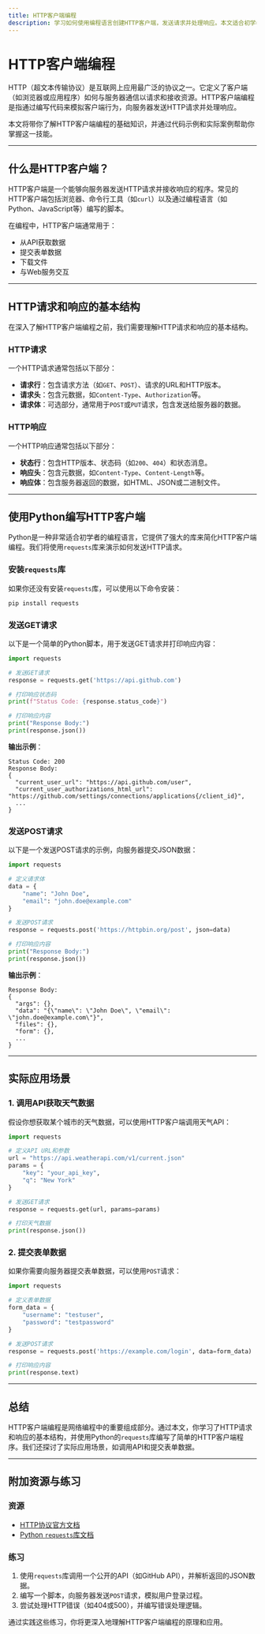 ```yaml
---
title: HTTP客户端编程
description: 学习如何使用编程语言创建HTTP客户端，发送请求并处理响应。本文适合初学者，涵盖基础概念、代码示例和实际应用场景。
---
```


# HTTP客户端编程

HTTP（超文本传输协议）是互联网上应用最广泛的协议之一。它定义了客户端（如浏览器或应用程序）如何与服务器通信以请求和接收资源。HTTP客户端编程是指通过编写代码来模拟客户端行为，向服务器发送HTTP请求并处理响应。

本文将带你了解HTTP客户端编程的基础知识，并通过代码示例和实际案例帮助你掌握这一技能。

---

## 什么是HTTP客户端？

HTTP客户端是一个能够向服务器发送HTTP请求并接收响应的程序。常见的HTTP客户端包括浏览器、命令行工具（如`curl`）以及通过编程语言（如Python、JavaScript等）编写的脚本。

在编程中，HTTP客户端通常用于：
- 从API获取数据
- 提交表单数据
- 下载文件
- 与Web服务交互

---

## HTTP请求和响应的基本结构

在深入了解HTTP客户端编程之前，我们需要理解HTTP请求和响应的基本结构。

### HTTP请求
一个HTTP请求通常包括以下部分：
- **请求行**：包含请求方法（如`GET`、`POST`）、请求的URL和HTTP版本。
- **请求头**：包含元数据，如`Content-Type`、`Authorization`等。
- **请求体**：可选部分，通常用于`POST`或`PUT`请求，包含发送给服务器的数据。

### HTTP响应
一个HTTP响应通常包括以下部分：
- **状态行**：包含HTTP版本、状态码（如`200`、`404`）和状态消息。
- **响应头**：包含元数据，如`Content-Type`、`Content-Length`等。
- **响应体**：包含服务器返回的数据，如HTML、JSON或二进制文件。

---

## 使用Python编写HTTP客户端

Python是一种非常适合初学者的编程语言，它提供了强大的库来简化HTTP客户端编程。我们将使用`requests`库来演示如何发送HTTP请求。

### 安装`requests`库
如果你还没有安装`requests`库，可以使用以下命令安装：
```bash
pip install requests
```

### 发送GET请求
以下是一个简单的Python脚本，用于发送GET请求并打印响应内容：
```python
import requests

# 发送GET请求
response = requests.get('https://api.github.com')

# 打印响应状态码
print(f"Status Code: {response.status_code}")

# 打印响应内容
print("Response Body:")
print(response.json())
```

**输出示例**：
```
Status Code: 200
Response Body:
{
  "current_user_url": "https://api.github.com/user",
  "current_user_authorizations_html_url": "https://github.com/settings/connections/applications{/client_id}",
  ...
}
```

### 发送POST请求
以下是一个发送POST请求的示例，向服务器提交JSON数据：
```python
import requests

# 定义请求体
data = {
    "name": "John Doe",
    "email": "john.doe@example.com"
}

# 发送POST请求
response = requests.post('https://httpbin.org/post', json=data)

# 打印响应内容
print("Response Body:")
print(response.json())
```

**输出示例**：
```
Response Body:
{
  "args": {},
  "data": "{\"name\": \"John Doe\", \"email\": \"john.doe@example.com\"}",
  "files": {},
  "form": {},
  ...
}
```

---

## 实际应用场景

### 1. 调用API获取天气数据
假设你想获取某个城市的天气数据，可以使用HTTP客户端调用天气API：
```python
import requests

# 定义API URL和参数
url = "https://api.weatherapi.com/v1/current.json"
params = {
    "key": "your_api_key",
    "q": "New York"
}

# 发送GET请求
response = requests.get(url, params=params)

# 打印天气数据
print(response.json())
```

### 2. 提交表单数据
如果你需要向服务器提交表单数据，可以使用`POST`请求：
```python
import requests

# 定义表单数据
form_data = {
    "username": "testuser",
    "password": "testpassword"
}

# 发送POST请求
response = requests.post('https://example.com/login', data=form_data)

# 打印响应内容
print(response.text)
```

---

## 总结

HTTP客户端编程是网络编程中的重要组成部分。通过本文，你学习了HTTP请求和响应的基本结构，并使用Python的`requests`库编写了简单的HTTP客户端程序。我们还探讨了实际应用场景，如调用API和提交表单数据。

---

## 附加资源与练习

### 资源
- [HTTP协议官方文档](https://developer.mozilla.org/zh-CN/docs/Web/HTTP)
- [Python `requests`库文档](https://docs.python-requests.org/)

### 练习
1. 使用`requests`库调用一个公开的API（如GitHub API），并解析返回的JSON数据。
2. 编写一个脚本，向服务器发送`POST`请求，模拟用户登录过程。
3. 尝试处理HTTP错误（如404或500），并编写错误处理逻辑。

通过实践这些练习，你将更深入地理解HTTP客户端编程的原理和应用。